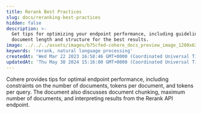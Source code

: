 ```yaml
---
title: Rerank Best Practices
slug: docs/reranking-best-practices
hidden: false
description: >-
  Get tips for optimizing your endpoint performance, including guidelines on
  document length and structure for the best results.
image: ../../../assets/images/b75cfed-cohere_docs_preview_image_1200x630_copy.jpg
keywords: 'rerank, natural language processing'
createdAt: 'Wed Mar 22 2023 16:58:46 GMT+0000 (Coordinated Universal Time)'
updatedAt: 'Thu May 30 2024 15:16:00 GMT+0000 (Coordinated Universal Time)'
---
```

Cohere provides tips for optimal endpoint performance, including constraints on the number of documents, tokens per document, and tokens per query. The document also discusses document chunking, maximum number of documents, and interpreting results from the Rerank API endpoint.

